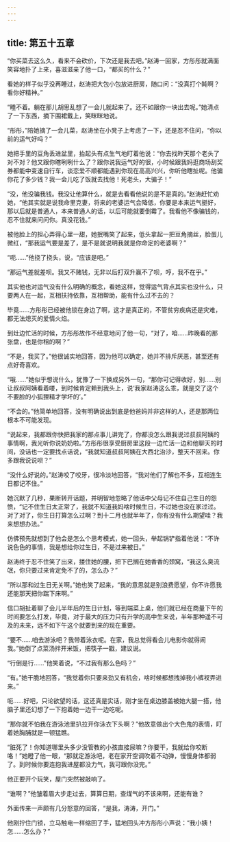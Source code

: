 ```yaml
---
---
---
```

title: 第五十五章
---




“你买菜去这么久，看来不会砍价，下次还是我去吧。”赵涛一回家，方彤彤就满面笑容地扑了上来，喜滋滋亲了他一口，“都买的什么？”

看她的样子似乎没再睡过，赵涛把大包小包放进厨房，随口问：“没真打个盹啊？看你好精神。”

“睡不着。躺在那儿胡思乱想了一会儿就起来了。还不如跟你一块出去呢。”她清点了一下东西，摘下围裙戴上，笑眯眯地说。

“彤彤，”陪她摘了一会儿菜，赵涛坐在小凳子上考虑了一下，还是忍不住问，“你以前的运气好吗？”

她把手里的豆角丢进盆里，抬起头有点生气地盯着他说：“你去找昨天那个老头了对不对？他又跟你瞎咧咧什么了？跟你说我运气好的很，小时候跟我妈逛商场刮奖券都能中变速自行车，谈恋爱不顺都能遇到你现在高高兴兴，你听他瞎扯呢。他骗你花了多少钱？我一会儿吃了饭就去找他！死老头，大骗子！”

“没，他没骗我钱。我没让他算什么，就是去看看他说的是不是真的。”赵涛赶忙劝她，“他其实就是说我命里克妻，将来的老婆运气会降低，你要是本来运气挺好，那以后就是普通人，本来普通人的话，以后可能就要倒霉了。我看他不像骗钱的，忍不住就来问问你。真没花钱。”

被他脸上的担心弄得心里一甜，她抿嘴笑了起来，低头拿起一把豆角摘丝，脸蛋儿微红，“那我运气要是差了，是不是就说明我就是你命定的老婆啊？”

“呃……”他挠了挠头，说，“应该是吧。”

“那运气差就差呗。我又不赌钱，无非以后打双升赢不了呗，哼，我不在乎。”

其实他也对运气没有什么明确的概念，看她这样，觉得运气背点其实也没什么，只要两人在一起，互相扶持依靠，互相帮助，能有什么过不去的？

毕竟……方彤彤已经被他锁在身边了啊，这才是真正的，不管贫穷疾病还是灾难，都无法熄灭的爱情火焰。

到灶边忙活的时候，方彤彤故作不经意地问了他一句，“对了，咱……昨晚看的那张盘，也是你租的啊？”

“不是，我买了。”他很诚实地回答，因为他可以确定，她并不排斥厌恶，甚至还有点好奇喜欢。

“哦……”她似乎想说什么，犹豫了一下换成另外一句，“那你可记得收好，别……别让叔叔阿姨看着喽，到时候肯定赖到我头上，说‘我家赵涛这么乖，就是交了这个不要脸的小狐狸精才学坏的’。”

“不会的。”他简单地回答，没有明确说出到底是他爸妈并非这样的人，还是那两位根本不可能发现。

“说起来，我都跟你快把我家的那点事儿讲完了，你都没怎么跟我说过叔叔阿姨的事情啊，我光听你说奶奶啦。”方彤彤很享受厨房里这段一边忙活一边和他聊天的时间，没话也一定要找点话说，“我就知道叔叔阿姨在大西北治沙，整天不回来。你多跟我说说呗？”

“没什么好说的。”赵涛咬了咬牙，很冷淡地回答，“我对他们了解也不多，互相连生日都记不住。”

她沉默了几秒，果断转开话题，并明智地忽略了他话中父母记不住自己生日的怨愤，“记不住生日太正常了，我就不知道我妈啥时候生日，不过她也没在家过过。对了对了，你生日打算怎么过啊？到十二月也就半年了，你有没有什么期望哇？我来想想办法。”

仿佛预先就想到了他会是怎么个思考模式，她一回头，举起锅铲指着他说：“不许说色色的事情，我是想给你过生日，不是过来被日。”

赵涛终于忍不住笑了出来，搂住她的腰，把下巴搁在她香香的颈窝，“我这么臭流氓，你只要过来肯定免不了的，怎么办？”

“所以那和过生日无关啊。”她也笑了起来，“我的意思就是别浪费愿望，你不许愿我还能那天把你踹下床啊。”

信口胡扯着聊了会儿半年后的生日计划，等到端菜上桌，他们就已经在商量下午的时间要怎么打发，毕竟，对于最大的压力只有升学的高中生来说，半年那种遥不可及的未来，远不如下午这个就要到来的现在重要。

“要不……咱去游泳吧？我带着泳衣呢。在家，我总觉得看会儿电影你就得闹我。”她倒了点菜汤拌开米饭，把筷子一戳，建议说。

“行倒是行……”他笑着说，“不过我有那么色吗？”

“有。”她干脆地回答，“我觉着你只要来劲又有机会，啥时候都想拽掉我小裤衩弄进来。”

呃……好吧，只论欲望的话，这还真是实话，刚才坐在桌边膝盖被她大腿一搭，他脑子里还幻想了一下抱着她一边干一边吃呢。

“那你就不怕我在游泳池里扒拉开你泳衣下头啊？”他故意做出个大色鬼的表情，盯着她胸脯就是一顿猛瞧。

“脏死了！你知道哪里头多少没管教的小孩直接尿嘛？你要干，我就给你咬断咯！”她瞪了他一眼，“那就定游泳吧，老在家开空调吹着不动弹，慢慢身体都弱了。到时候你要连抱我进屋都没力气，我可跟你没完。”

他正要开个玩笑，屋门突然被敲响了。

“谁啊？”他皱着眉大步走过去，算算日期，查煤气的不该来啊，还能有谁？

外面传来一声颇有几分怒意的回答，“是我，涛涛，开门。”

他刚拧住门锁，立马触电一样缩回了手，猛地回头冲方彤彤小声说：“我小姨！怎……怎么办？”